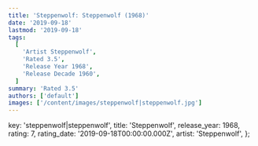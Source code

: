 ```yaml
---
title: 'Steppenwolf: Steppenwolf (1968)'
date: '2019-09-18'
lastmod: '2019-09-18'
tags:
  [
    'Artist Steppenwolf',
    'Rated 3.5',
    'Release Year 1968',
    'Release Decade 1960',
  ]
summary: 'Rated 3.5'
authors: ['default']
images: ['/content/images/steppenwolf|steppenwolf.jpg']
---
```


  key: 'steppenwolf|steppenwolf',
  title: 'Steppenwolf',
  release_year: 1968,
  rating: 7,
  rating_date: '2019-09-18T00:00:00.000Z',
  artist: 'Steppenwolf',
};

<MusicRating data={data} />
